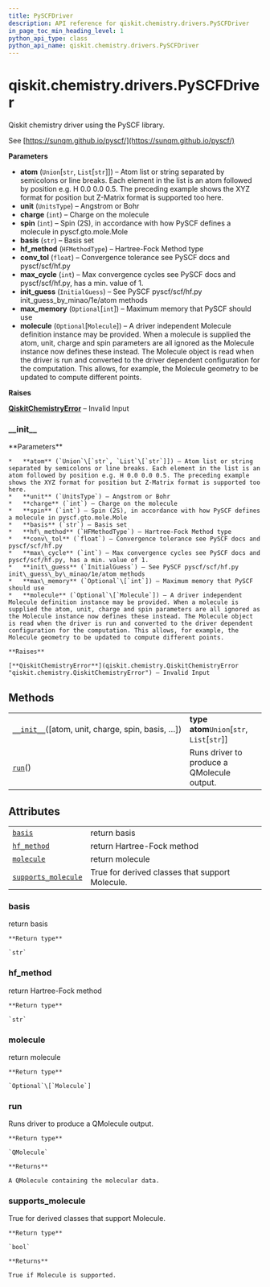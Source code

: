 ```yaml
---
title: PySCFDriver
description: API reference for qiskit.chemistry.drivers.PySCFDriver
in_page_toc_min_heading_level: 1
python_api_type: class
python_api_name: qiskit.chemistry.drivers.PySCFDriver
---
```


<span id="qiskit-chemistry-drivers-pyscfdriver" />

# qiskit.chemistry.drivers.PySCFDriver

<Class id="qiskit.chemistry.drivers.PySCFDriver" isDedicatedPage={true} github="https://github.com/qiskit-community/qiskit-aqua/tree/stable/0.8/qiskit/chemistry/drivers/pyscfd/pyscfdriver.py" signature="PySCFDriver(atom='H 0.0 0.0 0.0; H 0.0 0.0 0.735', unit=<UnitsType.ANGSTROM: 'Angstrom'>, charge=0, spin=0, basis='sto3g', hf_method=<HFMethodType.RHF: 'rhf'>, conv_tol=1e-09, max_cycle=50, init_guess=<InitialGuess.MINAO: 'minao'>, max_memory=None, molecule=None)" modifiers="class">
  Qiskit chemistry driver using the PySCF library.

  See [https://sunqm.github.io/pyscf/](https://sunqm.github.io/pyscf/)

  **Parameters**

  *   **atom** (`Union`\[`str`, `List`\[`str`]]) – Atom list or string separated by semicolons or line breaks. Each element in the list is an atom followed by position e.g. H 0.0 0.0 0.5. The preceding example shows the XYZ format for position but Z-Matrix format is supported too here.
  *   **unit** (`UnitsType`) – Angstrom or Bohr
  *   **charge** (`int`) – Charge on the molecule
  *   **spin** (`int`) – Spin (2S), in accordance with how PySCF defines a molecule in pyscf.gto.mole.Mole
  *   **basis** (`str`) – Basis set
  *   **hf\_method** (`HFMethodType`) – Hartree-Fock Method type
  *   **conv\_tol** (`float`) – Convergence tolerance see PySCF docs and pyscf/scf/hf.py
  *   **max\_cycle** (`int`) – Max convergence cycles see PySCF docs and pyscf/scf/hf.py, has a min. value of 1.
  *   **init\_guess** (`InitialGuess`) – See PySCF pyscf/scf/hf.py init\_guess\_by\_minao/1e/atom methods
  *   **max\_memory** (`Optional`\[`int`]) – Maximum memory that PySCF should use
  *   **molecule** (`Optional`\[`Molecule`]) – A driver independent Molecule definition instance may be provided. When a molecule is supplied the atom, unit, charge and spin parameters are all ignored as the Molecule instance now defines these instead. The Molecule object is read when the driver is run and converted to the driver dependent configuration for the computation. This allows, for example, the Molecule geometry to be updated to compute different points.

  **Raises**

  [**QiskitChemistryError**](qiskit.chemistry.QiskitChemistryError "qiskit.chemistry.QiskitChemistryError") – Invalid Input

  ### \_\_init\_\_

  <Function id="qiskit.chemistry.drivers.PySCFDriver.__init__" signature="__init__(atom='H 0.0 0.0 0.0; H 0.0 0.0 0.735', unit=<UnitsType.ANGSTROM: 'Angstrom'>, charge=0, spin=0, basis='sto3g', hf_method=<HFMethodType.RHF: 'rhf'>, conv_tol=1e-09, max_cycle=50, init_guess=<InitialGuess.MINAO: 'minao'>, max_memory=None, molecule=None)">
    **Parameters**

    *   **atom** (`Union`\[`str`, `List`\[`str`]]) – Atom list or string separated by semicolons or line breaks. Each element in the list is an atom followed by position e.g. H 0.0 0.0 0.5. The preceding example shows the XYZ format for position but Z-Matrix format is supported too here.
    *   **unit** (`UnitsType`) – Angstrom or Bohr
    *   **charge** (`int`) – Charge on the molecule
    *   **spin** (`int`) – Spin (2S), in accordance with how PySCF defines a molecule in pyscf.gto.mole.Mole
    *   **basis** (`str`) – Basis set
    *   **hf\_method** (`HFMethodType`) – Hartree-Fock Method type
    *   **conv\_tol** (`float`) – Convergence tolerance see PySCF docs and pyscf/scf/hf.py
    *   **max\_cycle** (`int`) – Max convergence cycles see PySCF docs and pyscf/scf/hf.py, has a min. value of 1.
    *   **init\_guess** (`InitialGuess`) – See PySCF pyscf/scf/hf.py init\_guess\_by\_minao/1e/atom methods
    *   **max\_memory** (`Optional`\[`int`]) – Maximum memory that PySCF should use
    *   **molecule** (`Optional`\[`Molecule`]) – A driver independent Molecule definition instance may be provided. When a molecule is supplied the atom, unit, charge and spin parameters are all ignored as the Molecule instance now defines these instead. The Molecule object is read when the driver is run and converted to the driver dependent configuration for the computation. This allows, for example, the Molecule geometry to be updated to compute different points.

    **Raises**

    [**QiskitChemistryError**](qiskit.chemistry.QiskitChemistryError "qiskit.chemistry.QiskitChemistryError") – Invalid Input
  </Function>

  ## Methods

  |                                                                                                                                                     |                                              |
  | --------------------------------------------------------------------------------------------------------------------------------------------------- | -------------------------------------------- |
  | [`__init__`](#qiskit.chemistry.drivers.PySCFDriver.__init__ "qiskit.chemistry.drivers.PySCFDriver.__init__")(\[atom, unit, charge, spin, basis, …]) | **type atom**`Union`\[`str`, `List`\[`str`]] |
  | [`run`](#qiskit.chemistry.drivers.PySCFDriver.run "qiskit.chemistry.drivers.PySCFDriver.run")()                                                     | Runs driver to produce a QMolecule output.   |

  ## Attributes

  |                                                                                                                                         |                                                 |
  | --------------------------------------------------------------------------------------------------------------------------------------- | ----------------------------------------------- |
  | [`basis`](#qiskit.chemistry.drivers.PySCFDriver.basis "qiskit.chemistry.drivers.PySCFDriver.basis")                                     | return basis                                    |
  | [`hf_method`](#qiskit.chemistry.drivers.PySCFDriver.hf_method "qiskit.chemistry.drivers.PySCFDriver.hf_method")                         | return Hartree-Fock method                      |
  | [`molecule`](#qiskit.chemistry.drivers.PySCFDriver.molecule "qiskit.chemistry.drivers.PySCFDriver.molecule")                            | return molecule                                 |
  | [`supports_molecule`](#qiskit.chemistry.drivers.PySCFDriver.supports_molecule "qiskit.chemistry.drivers.PySCFDriver.supports_molecule") | True for derived classes that support Molecule. |

  ### basis

  <Function id="qiskit.chemistry.drivers.PySCFDriver.basis" signature="basis" modifiers="property">
    return basis

    **Return type**

    `str`
  </Function>

  ### hf\_method

  <Function id="qiskit.chemistry.drivers.PySCFDriver.hf_method" signature="hf_method" modifiers="property">
    return Hartree-Fock method

    **Return type**

    `str`
  </Function>

  ### molecule

  <Function id="qiskit.chemistry.drivers.PySCFDriver.molecule" signature="molecule" modifiers="property">
    return molecule

    **Return type**

    `Optional`\[`Molecule`]
  </Function>

  ### run

  <Function id="qiskit.chemistry.drivers.PySCFDriver.run" signature="run()">
    Runs driver to produce a QMolecule output.

    **Return type**

    `QMolecule`

    **Returns**

    A QMolecule containing the molecular data.
  </Function>

  ### supports\_molecule

  <Function id="qiskit.chemistry.drivers.PySCFDriver.supports_molecule" signature="supports_molecule" modifiers="property">
    True for derived classes that support Molecule.

    **Return type**

    `bool`

    **Returns**

    True if Molecule is supported.
  </Function>
</Class>

